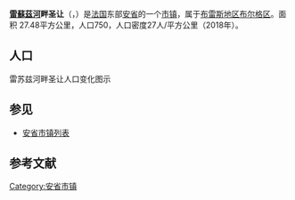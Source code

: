 {{noteTA|G1=法国地名}}
{{Infobox French commune
|name                    = 雷苏兹河畔圣让
|native name             = Saint-Jean-sur-Reyssouze
|arrondissement          = [[布雷斯地区布尔格区|布雷斯地区布尔格区]]
}}
'''[[雷蘇茲河|雷蘇茲河]]畔圣让'''（{{lang-fr|Saint-Jean-sur-Reyssouze}}，{{IPA-fr|sɛ̃ ʒɑ̃ syʁ ʁɛsuz}}）是[[法国|法国]]东部[[安省_(法國)|安省]]的一个[[市镇_(法国)|市镇]]，属于[[布雷斯地区布尔格区|布雷斯地区布尔格区]]。面积 27.48平方公里，人口750，人口密度27人/平方公里（2018年）。

== 人口 ==
雷苏兹河畔圣让人口变化图示
{{French Commune Population|01364}}

==参见==
*[[安省市镇列表|安省市镇列表]]

== 参考文献 ==
{{reflist}}

{{安省市鎮}}
[[Category:安省市镇|Category:安省市镇]]